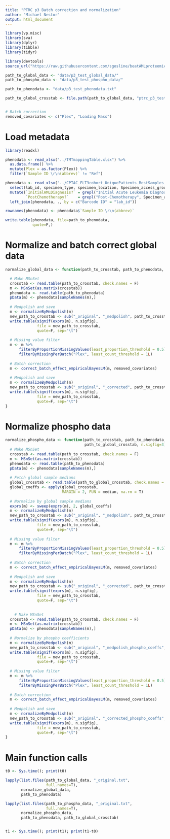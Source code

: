```yaml
---
title: "PTRC p3 Batch correction and normalization"
author: "Michael Nestor"
output: html_document
---
```


```r
library(vp.misc)
library(sva)
library(dplyr)
library(tibble)
library(tidyr)

library(devtools)
source_url("https://raw.githubusercontent.com/sgosline/beatAMLproteomics/main/dataProcessing/proteomicsNormalizationMethods.R")
```

```r
path_to_global_data <- "data/p3_test_global_data/"
path_to_phospho_data <- "data/p3_test_phospho_data/"

path_to_phenodata <- "data/p3_test_phenodata.txt"

path_to_global_crosstab <- file.path(path_to_global_data, "ptrc_p3_test_crosstab_global_gene_original.txt")


# Batch correction
removed_covariates <- c("Plex", "Loading Mass")
```

# Load metadata

```r
library(readxl)

phenodata <- read_xlsx("../TMTmappingTable.xlsx") %>%
  as.data.frame() %>%
  mutate(Plex = as.factor(Plex)) %>%
  filter(`Sample ID \r\n(abbrev)` != "Ref")

phenodata <- read_xlsx("../CPTAC_FLT3cohort_UniquePatients_BestSamples_wYield.xlsx") %>%
  select(lab_id, specimen_type, specimen_location, Specimen_access_group_concatenated) %>%
  mutate(`InitialAMLDiagnosis?` = grepl("Initial Acute Leukemia Diagnosis", Specimen_access_group_concatenated),
         `PostChemotherapy?`    = grepl("Post-Chemotherapy", Specimen_access_group_concatenated)) %>%
  left_join(phenodata, ., by = c("Barcode ID" = "lab_id"))

rownames(phenodata) <- phenodata$`Sample ID \r\n(abbrev)`

write.table(phenodata, file=path_to_phenodata,
            quote=F,)
```

# Normalize and batch correct global data

```r
normalize_global_data <- function(path_to_crosstab, path_to_phenodata, n.sigfig=3) {

  # Make MSnSet
  crosstab <- read.table(path_to_crosstab, check.names = F)
  m <- MSnSet(as.matrix(crosstab))
  phenodata <- read.table(path_to_phenodata)
  pData(m) <- phenodata[sampleNames(m),]
  
  # Medpolish and save
  m <- normalizeByMedpolish(m)
  new_path_to_crosstab <- sub("_original", "_medpolish", path_to_crosstab)
  write.table(signif(exprs(m), n.sigfig),
              file = new_path_to_crosstab,
              quote=F, sep="\t")
  
  # Missing value filter
  m <- m %>%
      filterByProportionMissingValues(least_proportion_threshold = 0.5) %>%
      filterByMissingPerBatch("Plex", least_count_threshold = 1L)
      
  # Batch correction
  m <- correct_batch_effect_empiricalBayesLM(m, removed_covariates)
  
  # Medpolish and save
  m <- normalizeByMedpolish(m)
  new_path_to_crosstab <- sub("_original", "_corrected", path_to_crosstab)
  write.table(signif(exprs(m), n.sigfig),
              file = new_path_to_crosstab,
              quote=F, sep="\t")
}
```

# Normalize phospho data

```r
normalize_phospho_data <- function(path_to_crosstab, path_to_phenodata,
                                   path_to_global_crosstab, n.sigfig=3) {
  # Make MSnSet
  crosstab <- read.table(path_to_crosstab, check.names = F)
  m <- MSnSet(as.matrix(crosstab))
  phenodata <- read.table(path_to_phenodata)
  pData(m) <- phenodata[sampleNames(m),]
  
  # Fetch global sample medians
  global_crosstab <- read.table(path_to_global_crosstab, check.names = F)
  global_coeffs <- apply(global_crosstab,
                         MARGIN = 2, FUN = median, na.rm = T)
  
  # Normalize by global sample medians
  exprs(m) <- sweep(exprs(m), 2, global_coeffs)
  m <- normalizeByMedpolish(m)
  new_path_to_crosstab <- sub("_original", "_medpolish", path_to_crosstab)
  write.table(signif(exprs(m), n.sigfig),
              file = new_path_to_crosstab,
              quote=F, sep="\t")
  
  # Missing value filter
  m <- m %>%
      filterByProportionMissingValues(least_proportion_threshold = 0.5) %>%
      filterByMissingPerBatch("Plex", least_count_threshold = 1L)
      
  # Batch correction
  m <- correct_batch_effect_empiricalBayesLM(m, removed_covariates)
  
  # Medpolish and save
  m <- normalizeByMedpolish(m)
  new_path_to_crosstab <- sub("_original", "_corrected", path_to_crosstab)
  write.table(signif(exprs(m), n.sigfig),
              file = new_path_to_crosstab,
              quote=F, sep="\t")
  
  
    # Make MSnSet
  crosstab <- read.table(path_to_crosstab, check.names = F)
  m <- MSnSet(as.matrix(crosstab))
  pData(m) <- phenodata[sampleNames(m),]
  
  # Normalize by phospho coefficients
  m <- normalizeByMedpolish(m)
  new_path_to_crosstab <- sub("_original", "_medpolish_phospho_coeffs", path_to_crosstab)
  write.table(signif(exprs(m), n.sigfig),
              file = new_path_to_crosstab,
              quote=F, sep="\t")
  
  # Missing value filter
  m <- m %>%
      filterByProportionMissingValues(least_proportion_threshold = 0.5) %>%
      filterByMissingPerBatch("Plex", least_count_threshold = 1L)
      
  # Batch correction
  m <- correct_batch_effect_empiricalBayesLM(m, removed_covariates)
  
  # Medpolish and save
  m <- normalizeByMedpolish(m)
  new_path_to_crosstab <- sub("_original", "_corrected_phospho_coeffs", path_to_crosstab)
  write.table(signif(exprs(m), n.sigfig),
              file = new_path_to_crosstab,
              quote=F, sep="\t")
}

```

# Main function calls

```r
t0 <- Sys.time(); print(t0)

lapply(list.files(path_to_global_data, "_original.txt",
                  full.names=T),
       normalize_global_data,
       path_to_phenodata)

lapply(list.files(path_to_phospho_data, "_original.txt",
                  full.names=T),
       normalize_phospho_data,
       path_to_phenodata, path_to_global_crosstab)


t1 <- Sys.time(); print(t1); print(t1-t0)
```